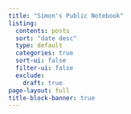 ```yaml
---
title: "Simon's Public Notebook"
listing:
  contents: posts
  sort: "date desc"
  type: default
  categories: true
  sort-ui: false
  filter-ui: false
  exclude:
    draft: true
page-layout: full
title-block-banner: true
---
```


